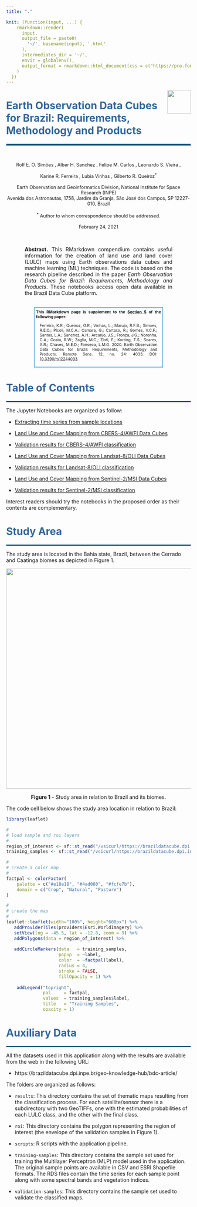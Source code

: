 ```yaml
---
title: "."

knit: (function(input, ...) {
    rmarkdown::render(
      input,
      output_file = paste0(
        '~/', basename(input), '.html'
      ),
      intermediates_dir = '~/',
      envir = globalenv(),
      output_format = rmarkdown::html_document(css = c("https://pro.fontawesome.com/releases/v5.11.0/css/all.css"))
    )
  })
---
```


<img src="https://raw.githubusercontent.com/brazil-data-cube/code-gallery/master/img/logo-bdc.png" align="right" width="64"/>

# <span style="color: #336699">Earth Observation Data Cubes for Brazil: Requirements, Methodology and Products</span>
<hr style="border:2px solid #0077b9;">

<br/>

<div style="text-align: center;font-size: 90%;">

Rolf E. O. Simões <sup><a href="mailto:rolf.simoes@inpe.br"><i class="far fa-lg fa-envelope"></i></a> <a href="https://orcid.org/0000-0003-0953-4132"><i class="fab fa-lg fa-orcid" style="color: #a6ce39"></i></a></sup>, Alber H. Sanchez <sup><a href="mailto:alber.ipia@inpe.br"><i class="far fa-lg fa-envelope"></i></a> <a href="https://orcid.org/0000-0001-7966-2880"><i class="fab fa-lg fa-orcid" style="color: #a6ce39"></i></a></sup>, Felipe M. Carlos <sup><a href="mailto:felipe.carlos@inpe.br"><i class="far fa-lg fa-envelope"></i></a> <a href="https://orcid.org/0000-0002-3334-4315"><i class="fab fa-lg fa-orcid" style="color: #a6ce39"></i></a></sup>, Leonardo S. Vieira <sup><a href="mailto:leonardo.vieira@inpe.br"><i class="far fa-lg fa-envelope"></i></a> <a href="https://orcid.org/0000-0002-3397-6232"><i class="fab fa-lg fa-orcid" style="color: #a6ce39"></i></a></sup>,<br/>

Karine R. Ferreira <sup><a href="mailto:karine.ferreira@inpe.br"><i class="far fa-lg fa-envelope"></i></a> <a href="https://orcid.org/0000-0003-2656-5504"><i class="fab fa-lg fa-orcid" style="color: #a6ce39"></i></a></sup>, Lubia Vinhas <sup><a href="mailto:lubia.vinhas@inpe.br"><i class="far fa-lg fa-envelope"></i></a> <a href="https://orcid.org/0000-0003-1104-3607"><i class="fab fa-lg fa-orcid" style="color: #a6ce39"></i></a></sup>, Gilberto R. Queiroz<sup>* <a href="mailto:gilberto.queiroz@inpe.br"><i class="far fa-lg fa-envelope"></i></a> <a href="https://orcid.org/0000-0001-7534-0219"><i class="fab fa-lg fa-orcid" style="color: #a6ce39"></i></a></sup>
    <br/><br/>
    Earth Observation and Geoinformatics Division, National Institute for Space Research (INPE)
    <br/>
    Avenida dos Astronautas, 1758, Jardim da Granja, São José dos Campos, SP 12227-010, Brazil
    <br/><br/>
    <sup>*</sup> Author to whom correspondence should be addressed.
    <br/><br/>
    February 24, 2021
</div>

<br/>

<div style="text-align: justify;  margin-left: 10%; margin-right: 10%;">
<b>Abstract.</b> This RMarkdown compendium contains useful information for the creation of land use and land cover (LULC) maps using Earth observations data cubes and machine learning (ML) techniques. The code is based on the research pipeline described in the paper <em>Earth Observation Data Cubes for Brazil: Requirements, Methodology and Products</em>. These notebooks access open data available in the Brazil Data Cube platform.
</div>

<br/>
<div style="text-align: justify;  margin-left: 15%; margin-right: 15%;font-size: 75%; border-style: solid; border-color: #0077b9; border-width: 1px; padding: 5px;">
<b>This RMarkdown page is supplement to the <a href="https://www.mdpi.com/2072-4292/12/24/4033/htm#sec5-remotesensing-12-04033" target="_blank">Section 5</a> of the following paper:</b>
<div style="margin-left: 10px; margin-right: 10px">
Ferreira, K.R.; Queiroz, G.R.; Vinhas, L.; Marujo, R.F.B.; Simoes, R.E.O.; Picoli, M.C.A.; Camara, G.; Cartaxo, R.; Gomes, V.C.F.; Santos, L.A.; Sanchez, A.H.; Arcanjo, J.S.; Fronza, J.G.; Noronha, C.A.; Costa, R.W.; Zaglia, M.C.; Zioti, F.; Korting, T.S.; Soares, A.R.; Chaves, M.E.D.; Fonseca, L.M.G. 2020. Earth Observation Data Cubes for Brazil: Requirements, Methodology and Products. Remote Sens. 12, no. 24: 4033. DOI: <a href="https://doi.org/10.3390/rs12244033" target="_blank">10.3390/rs12244033</a>.
</div>
</div>

# <span style="color: #336699">Table of Contents</span>
<hr style="border:1px solid #0077b9;">

The Jupyter Notebooks are organized as follow:


<!-- Using the compile version -->

* [Extracting time series from sample locations](./01_ExtractTimeSeries.html)

* [Land Use and Cover Mapping from CBERS-4/AWFI Data Cubes](./02_CB4_64_16D_STK-1.html)

* [Validation results for CBERS-4/AWFI classification](./03_Validation_CB4_64_16D_STK-1.html)

* [Land Use and Cover Mapping from Landsat-8/OLI Data Cubes](./04_LC8_30_16D_STK-1.html)

* [Validation results for Landsat-8/OLI classification](./05_Validation_LC8_30_16D_STK-1.html)

* [Land Use and Cover Mapping from Sentinel-2/MSI Data Cubes](./06_S2_10_16D_STK-1.html)

* [Validation results for Sentinel-2/MSI classification](./07_Validation_S2_10_16D_STK-1.html)


Interest readers should try the notebooks in the proposed order as their contents are complementary.

# <span style="color: #336699">Study Area</span>
<hr style="border:1px solid #0077b9;">

The study area is located in the Bahia state, Brazil, between the Cerrado and Caatinga biomes as depicted in Figure 1.

<div align="center">
  <img src="https://raw.githubusercontent.com/brazil-data-cube/code-gallery/master/img/bdc-article/study-area.png" width="600px">
</div>
<center><b>Figure 1</b> - Study area in relation to Brazil and its biomes.</center>

The code cell below shows the study area location in relation to Brazil:

```r
library(leaflet)

#
# load sample and roi layers
#
region_of_interest <- sf::st_read("/vsicurl/https://brazildatacube.dpi.inpe.br/geo-knowledge-hub/bdc-article/roi/shp/roi.shp", quiet = TRUE)
training_samples <- sf::st_read("/vsicurl/https://brazildatacube.dpi.inpe.br/public/bdc-article/training-samples/shp/bdc_paper_samples.shp", quiet = TRUE)

#
# create a color map
#
factpal <- colorFactor(
    palette = c("#e18e18", "#4ad060", "#fcfe7b"),
    domain = c("Crop", "Natural", "Pasture")
)

#
# create the map
#
leaflet::leaflet(width="100%", height="600px") %>%
   addProviderTiles(providers$Esri.WorldImagery) %>%
   setView(lng = -45.5, lat = -12.8, zoom = 9) %>%
   addPolygons(data = region_of_interest) %>%
    
   addCircleMarkers(data   = training_samples, 
                    popup  = ~label,
                    color  = ~factpal(label),
                    radius = 4, 
                    stroke = FALSE, 
                    fillOpacity = 1) %>%
    
    addLegend("topright", 
              pal     = factpal, 
              values  = training_samples$label,
              title   = "Training Samples", 
              opacity = 1)
```

# <span style="color: #336699">Auxiliary Data</span>
<hr style="border:1px solid #0077b9;">

All the datasets used in this application along with the results are available from the web in the following URL:

* https://brazildatacube.dpi.inpe.br/geo-knowledge-hub/bdc-article/

The folders are organized as follows:

* `results`: This directory contains the set of thematic maps resulting from the classification process. For each satellite/sensor there is a subdirectory with two GeoTIFFs, one with the estimated probabilities of each LULC class, and the other with the final class.

* `roi`: This directory contains the polygon representing the region of interest (the envelope of the validation samples in Figure 1).

* `scripts`: R scripts with the application pipeline.

* `training-samples`: This directory contains the sample set used for training the Multilayer Perceptron (MLP) model used in the application. The original sample points are available in CSV and ESRI Shapefile formats. The RDS files contain the time series for each sample point along with some spectral bands and vegetation indices.

* `validation-samples`: This directory contains the sample set used to validate the classified maps.

